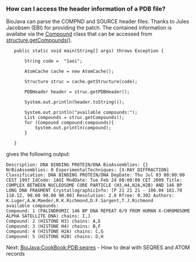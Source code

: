 ===How can I access the header information of a PDB file?===

BioJava can parse the COMPND and SOURCE header files. Thanks to Jules Jacobsen (EBI) for providing the patch. The contained information is availabe via 
the [http://www.biojava.org/docs/api/org/biojava/bio/structure/Compound.html Compound] class that can be accessed from [http://www.biojava.org/docs/api/org/biojava/bio/structure/Structure.html structure.getCompounds()]. 


<java>
	public static void main(String[] args) throws Exception {
		
		String code =  "1aoi";

		AtomCache cache = new AtomCache();
		
		Structure struc = cache.getStructure(code);
		
		PDBHeader header = struc.getPDBHeader();
		
		System.out.println(header.toString());
		
		System.out.println("available compounds:");
		List<Compound> compounds = struc.getCompounds();
		for (Compound compound:compounds){
			System.out.println(compound);
		}
		
	}

</java>

gives the following output:

<pre>
Description: DNA BINDING PROTEIN/DNA BioAssemblies: {} NrBioAssemblies: 0 ExperimentalTechniques: [X-RAY DIFFRACTION] Classification: DNA BINDING PROTEIN/DNA DepDate: Thu Jul 03 00:00:00 CEST 1997 IdCode: 1AOI ModDate: Tue Feb 24 00:00:00 CET 2009 Title: COMPLEX BETWEEN NUCLEOSOME CORE PARTICLE (H3,H4,H2A,H2B) AND 146 BP LONG DNA FRAGMENT CrystallographicInfo: [P 21 21 21 - 106.04 181.78 110.12, 90.00 90.00 90.00] Resolution: 2.8 Rfree: 0.302 Authors: K.Luger,A.W.Maeder,R.K.Richmond,D.F.Sargent,T.J.Richmond 
available compounds:
Compound: 1 (PALINDROMIC 146 BP DNA REPEAT 8/9 FROM HUMAN X-CHROMOSOME ALPHA SATELLITE DNA) chains: I,J
Compound: 2 (HISTONE H3) chains: A,E
Compound: 3 (HISTONE H4) chains: B,F
Compound: 4 (HISTONE H2A) chains: C,G
Compound: 5 (HISTONE H2B) chains: D,H

</pre>



Next: [[BioJava:CookBook:PDB:seqres]] - How to deal with SEQRES and ATOM records